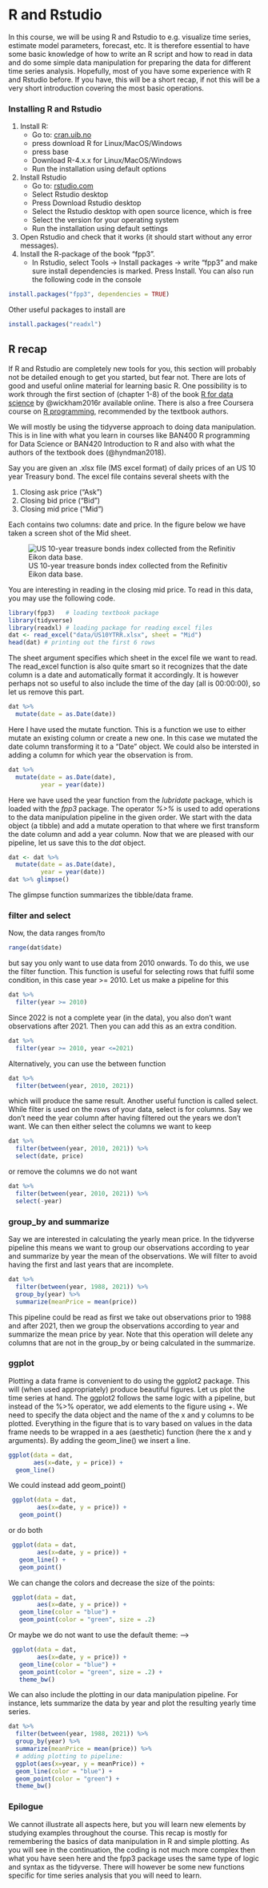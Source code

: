 # R and Rstudio {-}

In this course, we will be using R and Rstudio to e.g. visualize time series, estimate model parameters, forecast, etc. It is therefore essential to have some basic knowledge of how to write an R script and how to read in data and do some simple data manipulation for preparing the data for different time series analysis. Hopefully, most of you have some experience with R and Rstudio before. If you have, this will be a short recap, if not this will be a very short introduction covering the most basic operations. 

### Installing R and Rstudio{-}

1. Install R:
    - Go to: [cran.uib.no](https://cran.uib.no/)
    - press download R for Linux/MacOS/Windows
    - press base
    - Download R-4.x.x for Linux/MacOS/Windows
    - Run the installation using default options
2. Install Rstudio
    - Go to: [rstudio.com](https://www.rstudio.com/products/rstudio/)
    - Select Rstudio desktop
    - Press Download Rstudio desktop
    - Select the Rstudio desktop with open source licence, which is free  
    - Select the version for your operating system
    - Run the installation using default settings
3. Open Rstudio and check that it works (it should start without any error messages).
4. Install the R-package of the book "fpp3". 
    - In Rstudio, select Tools -> Install packages -> write "fpp3" and make sure install dependencies is marked. Press Install. You can also run the following code in the console

```r
install.packages("fpp3", dependencies = TRUE)
```

Other useful packages to install are
```r
install.packages("readxl")
```

## R recap {-}

If R and Rstudio are completely new tools for you, this section will probably not be detailed enough to get you started, but fear not. There are lots of good and useful online material for learning basic R. One possibility is to work through the first section of (chapter 1-8) of the book [R for data science](https://r4ds.had.co.nz/) by @wickham2016r available online. There is also a free Coursera course on [R programming](https://www.coursera.org/learn/r-programming), recommended by the textbook authors. 

We will mostly be using the tidyverse approach to doing data manipulation. This is in line with what you learn in courses like BAN400 R programming for Data Science or BAN420 Introduction to R and also with what the authors of the textbook does (@hyndman2018).
 
Say you are given an .xlsx file (MS excel format) of daily prices of an US 10 year Treasury bond. The excel file contains several sheets with the 

1. Closing ask price ("Ask")
2. Closing bid price ("Bid")
3. Closing mid price ("Mid")

Each contains two columns: date and price. In the figure below we have taken a screen shot of the Mid sheet. 

![US 10-year treasure bonds index collected from the Refinitiv Eikon data base.](bilder/US10YT_screenshot.png)

You are interesting in reading in the closing mid price. To read in this data, you may use the following code.
```r
library(fpp3)   # loading textbook package
library(tidyverse)
library(readxl) # loading package for reading excel files
dat <- read_excel("data/US10YTRR.xlsx", sheet = "Mid")  
head(dat) # printing out the first 6 rows
```
The sheet argument specifies which sheet in the excel file we want to read. The read_excel function is also quite smart so it recognizes that the date column is a date and automatically format it accordingly. It is however perhaps not so useful to also include the time of the day (all is 00:00:00), so let us remove this part.
```r
dat %>% 
  mutate(date = as.Date(date))
```
Here I have used the mutate function. This is a function we use to either mutate an existing column or create a new one. In this case we mutated the date column transforming it to a "Date" object. We could also be intersted in adding a column for which year the observation is from. 
```r
dat %>% 
  mutate(date = as.Date(date),
         year = year(date))
```
Here we have used the year function from the *lubridate* package, which is loaded with the *fpp3* package. The operator *%>%* is used to add operations to the data manipulation pipeline in the given order. We start with the data object (a tibble) and add a mutate operation to that where we first transform the date column and add a year column. Now that we are pleased with our pipeline, let us save this to the *dat* object.
```r
dat <- dat %>% 
  mutate(date = as.Date(date),
         year = year(date))
dat %>% glimpse()
```
The glimpse function summarizes the tibble/data frame.

### filter and select {-}

Now, the data ranges from/to
```r
range(dat$date)
```
but say you only want to use data from 2010 onwards. To do this, we use the filter function. This function is useful for selecting rows that fulfil some condition, in this case year >= 2010. Let us make a pipeline for this
```r
dat %>% 
  filter(year >= 2010)
```
Since 2022 is not a complete year (in the data), you also don't want observations after 2021. Then you can add this as an extra condition. 
```r
dat %>% 
  filter(year >= 2010, year <=2021)
```
Alternatively, you can use the between function
```r
dat %>% 
  filter(between(year, 2010, 2021))
```
which will produce the same result. Another useful function is called select. While filter is used on the rows of your data, select is for columns. Say we don't need the year column after having filtered out the years we don't want. We can then either select the columns we want to keep
```r
dat %>% 
  filter(between(year, 2010, 2021)) %>%
  select(date, price)
```
or remove the columns we do not want
```r
dat %>% 
  filter(between(year, 2010, 2021)) %>%
  select(-year)
```


### group_by and summarize {-}
Say we are interested in calculating the yearly mean price. In the tidyverse pipeline this means we want to group our observations according to year and summarize by year the mean of the observations. We will filter to avoid having the first and last years that are incomplete.

```r
dat %>% 
  filter(between(year, 1988, 2021)) %>%
  group_by(year) %>%
  summarize(meanPrice = mean(price))
```
This pipeline could be read as first we take out observations prior to 1988 and after 2021, then we group the observations according to year and summarize the mean price by year. Note that this operation will delete any columns that are not in the group_by or being calculated in the summarize. 

### ggplot {-}
Plotting a data frame is convenient to do using the ggplot2 package. This will (when used appropriately) produce beautiful figures. Let us plot the time series at hand.  The ggplot2 follows the same logic with a pipeline, but instead of the %>% operator, we add elements to the figure using +. We need to specify the data object and the name of the x and y columns to be plotted. Everything in the figure that is to vary based on values in the data frame needs to be wrapped in a aes (aesthetic) function (here the x and y arguments). By adding the geom_line() we insert a line. 

```r
ggplot(data = dat, 
       aes(x=date, y = price)) +
  geom_line()
```

We could instead add geom_point()
```r
 ggplot(data = dat,
        aes(x=date, y = price)) +
   geom_point()
```
 or do both
```r
 ggplot(data = dat,
        aes(x=date, y = price)) +
   geom_line() +
   geom_point()
```
 We can change the colors and decrease the size of the points:
```r
 ggplot(data = dat,
        aes(x=date, y = price)) +
   geom_line(color = "blue") +
   geom_point(color = "green", size = .2)
```
Or maybe we do not want to use the default theme: -->
```r
 ggplot(data = dat,
        aes(x=date, y = price)) +
   geom_line(color = "blue") +
   geom_point(color = "green", size = .2) +
   theme_bw()
```
We can also include the plotting in our data manipulation pipeline. For instance, lets summarize the data by year and plot the resulting yearly time series.
```r
dat %>%
  filter(between(year, 1988, 2021)) %>%
  group_by(year) %>%
  summarize(meanPrice = mean(price)) %>%
  # adding plotting to pipeline:
  ggplot(aes(x=year, y = meanPrice)) +
  geom_line(color = "blue") +
  geom_point(color = "green") +
  theme_bw()
```

### Epilogue {-}
We cannot illustrate all aspects here, but you will learn new elements by studying examples throughout the course. This recap is mostly for remembering the basics of data manipulation in R and simple plotting. As you will see in the continuation, the coding is not much more complex then what you have seen here and the fpp3 package uses the same type of logic and syntax as the tidyverse. There will however be some new functions specific for time series analysis that you will need to learn.


